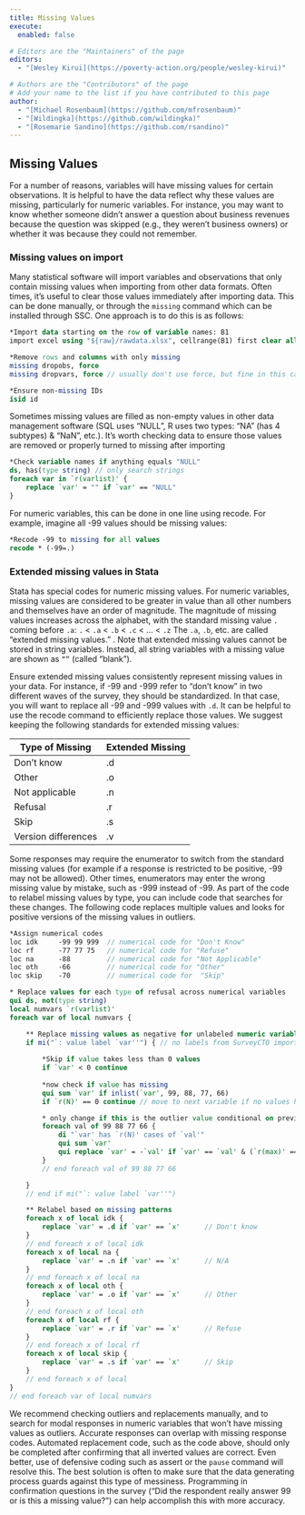```yaml
---
title: Missing Values
execute: 
  enabled: false

# Editors are the "Maintainers" of the page
editors:
  - "[Wesley Kirui](https://poverty-action.org/people/wesley-kirui)"

# Authors are the "Contributors" of the page
# Add your name to the list if you have contributed to this page
author:
  - "[Michael Rosenbaum](https://github.com/mfrosenbaum)"
  - "[Wildingka](https://github.com/wildingka)"
  - "[Rosemarie Sandino](https://github.com/rsandino)"
---
```


## Missing Values

For a number of reasons, variables will have missing values for certain observations. It is helpful to have the data reflect why these values are missing, particularly for numeric variables. For instance, you may want to know whether someone didn’t answer a question about business revenues because the question was skipped (e.g., they weren’t business owners) or whether it was because they could not remember.

### Missing values on import

Many statistical software will import variables and observations that only contain missing values when importing from other data formats. Often times, it's useful to clear those values immediately after importing data. This can be done manually, or through the `missing` command which can be installed through SSC. One approach is to do this is as follows:

```stata
*Import data starting on the row of variable names: B1
import excel using "${raw}/rawdata.xlsx", cellrange(B1) first clear allstring

*Remove rows and columns with only missing
missing dropobs, force
missing dropvars, force // usually don't use force, but fine in this case

*Ensure non-missing IDs
isid id
```

Sometimes missing values are filled as non-empty values in other data management software (SQL uses "NULL", R uses two types: "NA" (has 4 subtypes) & "NaN", etc.). It's worth checking data to ensure those values are removed or properly turned to missing after importing

```stata
*Check variable names if anything equals "NULL"
ds, has(type string) // only search strings
foreach var in `r(varlist)' {
	replace `var' = "" if `var' == "NULL" 
}
```

For numeric variables, this can be done in one line using recode. For example, imagine all -99 values should be missing values:

```stata
*Recode -99 to missing for all values
recode * (-99=.)
```

### Extended missing values in Stata

Stata has special codes for numeric missing values. For numeric variables, missing values are considered to be greater in value than all other numbers and themselves have an order of magnitude. The magnitude of missing values increases across the alphabet, with the standard missing value `.` coming before `.a`: `.` <  `.a` <  `.b` <  `.c` < ... < `.z` The `.a`, `.b`, etc. are called “extended missing values.” . Note that extended missing values cannot be stored in string variables. Instead, all string variables with a missing value are shown as `“”` (called “blank”). 

Ensure extended missing values consistently represent missing values in your data. For instance, if -99 and -999 refer to “don’t know” in two different waves of the survey, they should be standardized. In that case, you will want to replace all -99 and -999 values with `.d`. It can be helpful to use the recode command to efficiently replace those values. We suggest keeping the following standards for extended missing values:

| Type of Missing | Extended Missing |
| ---- | ---- | 
| Don't know | .d |
| Other | .o | 
| Not applicable | .n |
| Refusal | .r |
| Skip | .s |
| Version differences | .v |

Some responses may require the enumerator to switch from the standard missing values (for example if a response is restricted to be positive, -99 may not be allowed). Other times, enumerators may enter the wrong missing value by mistake, such as -999 instead of -99. As part of the code to relabel missing values by type, you can include code that searches for these changes. The following code replaces multiple values and looks for positive versions of the missing values in outliers.

```stata
*Assign numerical codes
loc idk		-99 99 999	// numerical code for "Don't Know"
loc rf		-77 77 75	// numerical code for "Refuse"
loc na		-88			// numerical code for "Not Applicable"
loc oth		-66			// numerical code for "Other"
loc skip	-70			// numerical code for  "Skip"

* Replace values for each type of refusal across numerical variables
qui ds, not(type string) 
local numvars `r(varlist)'
foreach var of local numvars { 

	** Replace missing values as negative for unlabeled numeric variable above 0 
	if mi("`: value label `var''") { // no labels from SurveyCTO import code
			
		*Skip if value takes less than 0 values
		if `var' < 0 continue 
		
		*now check if value has missing	
		qui sum `var' if inlist(`var', 99, 88, 77, 66)
		if `r(N)' == 0 continue // move to next variable if no values have positive version

		* only change if this is the outlier value conditional on previous being completed
		foreach val of 99 88 77 66 {
			di "`var' has `r(N)' cases of `val'" 
			qui sum `var' 
			qui replace `var' = -`val' if `var' == `val' & (`r(max)' == `val' | `r(min)' == `val') 
		}
		// end foreach val of 99 88 77 66 

	}
	// end if mi("`: value label `var''")

	** Relabel based on missing patterns
	foreach x of local idk {
		replace `var' = .d if `var' == `x' 		// Don't know 
	}
	// end foreach x of local idk
	foreach x of local na {
		replace `var' = .n if `var' == `x' 		// N/A
	}
	// end foreach x of local na
	foreach x of local oth {
		replace `var' = .o if `var' == `x' 		// Other
	}
	// end foreach x of local oth
	foreach x of local rf {
		replace `var' = .r if `var' == `x' 		// Refuse
	}
	// end foreach x of local rf
	foreach x of local skip {
		replace `var' = .s if `var' == `x' 		// Skip
	}
	// end foreach x of local 
} 
// end foreach var of local numvars
```

We recommend checking outliers and replacements manually, and to search for modal responses in numeric variables that won't have missing values as outliers. Accurate responses can overlap with missing response codes. Automated replacement code, such as the code above, should only be completed after confirming that all inverted values are correct. Even better, use of defensive coding such as assert or the `pause` command will resolve this. The best solution is often to make sure that the data generating process guards against this type of messiness. Programming in confirmation questions in the survey ("Did the respondent really answer 99 or is this a missing value?") can help accomplish this with more accuracy.
